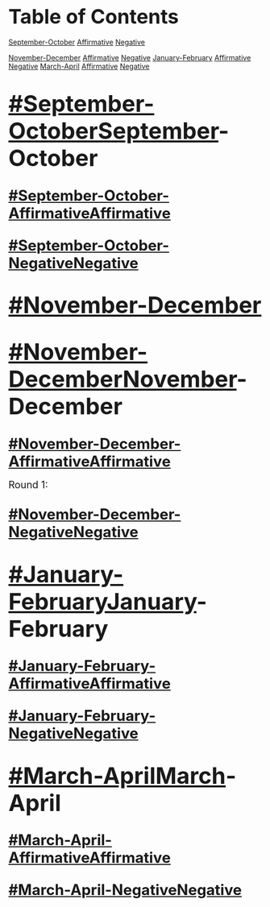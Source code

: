 =<span style="font-size: 1.4em;">Table of Contents</span>= 
[[debatecoaches/2011-2012 - Immaculate Heart (CA)- Hiyawan Solomon#September-October|September-October]]
[[debatecoaches/2011-2012 - Immaculate Heart (CA)- Hiyawan Solomon#September-October-Affirmative|Affirmative]]
[[debatecoaches/2011-2012 - Immaculate Heart (CA)- Hiyawan Solomon#September-October-Negative|Negative]]

[[debatecoaches/2011-2012 - Immaculate Heart (CA)- Hiyawan Solomon#November-December|November-December]]
[[debatecoaches/2011-2012 - Immaculate Heart (CA)- Hiyawan Solomon#November-December-Affirmative|Affirmative]]
[[debatecoaches/2011-2012 - Immaculate Heart (CA)- Hiyawan Solomon#November-December-Negative|Negative]]
[[debatecoaches/2011-2012 - Immaculate Heart (CA)- Hiyawan Solomon#January-February|January-February]]
[[debatecoaches/2011-2012 - Immaculate Heart (CA)- Hiyawan Solomon#January-February-Affirmative|Affirmative]]
[[debatecoaches/2011-2012 - Immaculate Heart (CA)- Hiyawan Solomon#January-February-Negative|Negative]]
[[debatecoaches/2011-2012 - Immaculate Heart (CA)- Hiyawan Solomon#March-April|March-April]]
[[debatecoaches/2011-2012 - Immaculate Heart (CA)- Hiyawan Solomon#March-April-Affirmative|Affirmative]]
[[debatecoaches/2011-2012 - Immaculate Heart (CA)- Hiyawan Solomon#March-April-Negative|Negative]]
=<span style="font-size: 1.6em;">[[#September-October]]September-October</span>= 
==<span style="font-size: 1.4em;">[[#September-October-Affirmative]]Affirmative</span>== 

==<span style="font-size: 1.4em;">[[#September-October-Negative]]Negative</span>== 
=<span style="font-size: 1.6em;">[[#November-December]]</span>= 
=<span style="font-size: 1.6em;">[[#November-December]]November-December</span>= 
==<span style="font-size: 1.4em;">[[#November-December-Affirmative]]Affirmative</span>== 
<span style="font-size: 1.4em;">Round 1:</span>



==<span style="font-size: 1.4em;">[[#November-December-Negative]]Negative</span>== 


=<span style="font-size: 1.6em;">[[#January-February]]January-February</span>= 
==<span style="font-size: 1.4em;">[[#January-February-Affirmative]]Affirmative</span>== 
==<span style="font-size: 1.4em;">[[#January-February-Negative]]Negative</span>== 

=<span style="font-size: 1.6em;">[[#March-April]]March-April</span>= 
==<span style="font-size: 1.4em;">[[#March-April-Affirmative]]Affirmative</span>== 
==<span style="font-size: 1.4em;">[[#March-April-Negative]]Negative</span>==